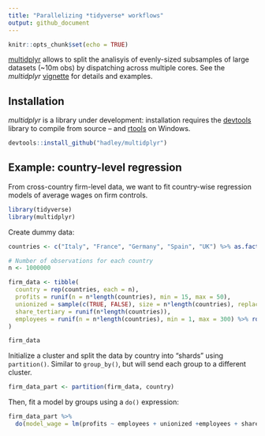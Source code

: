 ```yaml
---
title: "Parallelizing *tidyverse* workflows"
output: github_document
---
```


```r
knitr::opts_chunk$set(echo = TRUE)
```

[multidplyr](https://github.com/hadley/multidplyr) allows to split the analisyis of evenly-sized subsamples of large datasets (~10m obs) by dispatching across multiple cores. See the *multidplyr* [vignette](https://github.com/hadley/multidplyr/blob/master/vignettes/multidplyr.md) for details and examples.

## Installation

*multidplyr* is a library under development: installation requires the [devtools](https://cran.r-project.org/web/packages/devtools/index.html) library to compile from source – and [rtools](https://cran.r-project.org/bin/windows/Rtools/) on Windows.

```R
devtools::install_github("hadley/multidplyr")
```


## Example: country-level regression

From cross-country firm-level data, we want to fit country-wise regression models of average wages on firm controls.

```r
library(tidyverse)
library(multidplyr)
```


Create dummy data:


```r
countries <- c("Italy", "France", "Germany", "Spain", "UK") %>% as.factor()

# Number of observations for each country
n <- 1000000 

firm_data <- tibble(
  country = rep(countries, each = n),
  profits = runif(n = n*length(countries), min = 15, max = 50),
  unionized = sample(c(TRUE, FALSE), size = n*length(countries), replace = TRUE),
  share_tertiary = runif(n*length(countries)),
  employees = runif(n = n*length(countries), min = 1, max = 300) %>% round()
)

firm_data
```

Initialize a cluster and split the data by country into “shards” using `partition()`. Similar to `group_by()`, but will send each group to a different cluster.

```r
firm_data_part <- partition(firm_data, country)
```

Then, fit a model by groups using a `do()` expression:
```r
firm_data_part %>% 
  do(model_wage = lm(profits ~ employees + unionized +employees + share_tertiary,  data = .))
```

